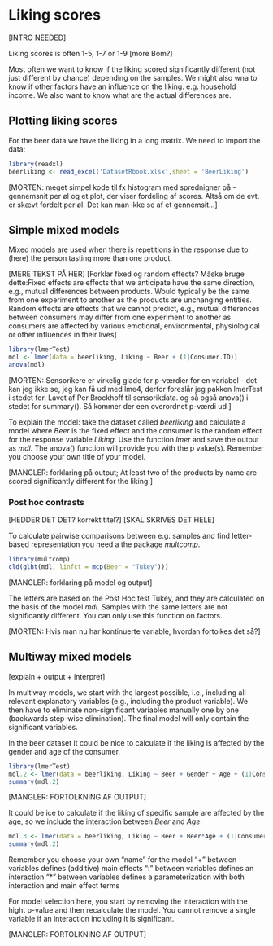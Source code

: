 
# Liking scores

[INTRO NEEDED]

Liking scores is often 1-5, 1-7 or 1-9 [more Bom?]

Most often we want to know if the liking scored significantly different (not just different by chance) depending on the samples. We might also wna to know if other factors have an influence on the liking. e.g. household income. We also want to know what are the actual differences are. 


## Plotting liking scores

For the beer data we have the liking in a long matrix. We need to import the data: 

```{r}
library(readxl)
beerliking <- read_excel('DatasetRbook.xlsx',sheet = 'BeerLiking')
```


[MORTEN: meget simpel kode til fx histogram med sprednigner på - gennemsnit per øl og et plot, der viser fordeling af scores. Altså om de evt. er skævt fordelt per øl. Det kan man ikke se af et gennemsit...]



## Simple mixed models

Mixed models are used when there is repetitions in the response due to (here) the person tasting more than one product.

[MERE TEKST PÅ HER]
[Forklar fixed og random effects? Måske bruge dette:Fixed effects are effects that we anticipate have the same direction, e.g., mutual differences between products. Would typically be the same from one experiment to another as the products are unchanging entities. Random effects are effects that we cannot predict, e.g., mutual differences between consumers may differ from one experiment to another as consumers are affected by various emotional, environmental, physiological or other influences in their lives]

```{r}
library(lmerTest)
mdl <- lmer(data = beerliking, Liking ~ Beer + (1|Consumer.ID)) 
anova(mdl)
```

[MORTEN: Sensorikere er virkelig glade for p-værdier for en variabel - det kan jeg ikke se, jeg kan få ud med lme4, derfor foreslår jeg  pakken lmerTest i stedet for. Lavet af Per Brockhoff til sensorikdata. og så også anova() i stedet for summary(). Så kommer der een overordnet p-værdi ud ]

To explain the model: take the dataset called _beerliking_ and calculate a model where _Beer_ is the fixed effect and the consumer is the random effect for the response variable _Liking_. Use the function _lmer_ and save the output as _mdl_. The anova() function will provide you with the p value(s). Remember you choose your own title of your model. 

[MANGLER: forklaring på output; At least two of the products by name are scored significantly different for the liking.]



### Post hoc contrasts

[HEDDER DET DET? korrekt titel?]
[SKAL SKRIVES DET HELE]

To calculate pairwise comparisons between e.g. samples and find letter-based representation you need a the package _multcomp_. 

```{r}
library(multcomp)
cld(glht(mdl, linfct = mcp(Beer = "Tukey")))
```

[MANGLER: forklaring på model og output]

The letters are based on the Post Hoc test Tukey, and they are calculated on the basis of the model _mdl_. Samples with the same letters are not significantly different. You can only use this function on factors. 

[MORTEN: Hvis man nu har kontinuerte variable, hvordan fortolkes det så?]



## Multiway mixed models

[explain + output + interpret]

In multiway models, we start with the largest possible, i.e., including all relevant explanatory variables (e.g., including the product variable). We then have to eliminate non-significant variables manually one by one (backwards step-wise elimination). The final model will only contain the significant variables.

In the beer dataset it could be nice to calculate if the liking is affected by the gender and age of the consumer. 

```{r}
library(lmerTest)
mdl.2 <- lmer(data = beerliking, Liking ~ Beer + Gender + Age + (1|Consumer.ID)) 
summary(mdl.2)
```

[MANGLER: FORTOLKNING AF  OUTPUT]


It could be  ice to calculate if the liking of specific sample are affected by the age, so we include the interaction between _Beer_ and _Age_:

```{r}
mdl.3 <- lmer(data = beerliking, Liking ~ Beer + Beer*Age + (1|Consumer.ID)) 
summary(mdl.2)
```

Remember you choose your own “name” for the model
“+” between variables defines (additive) main effects
“:”  between variables defines an interaction
“*” between variables defines a parameterization with both interaction and main effect terms

For model selection here, you start by removing the interaction with the hight p-value and then recalculate the model. You cannot remove a single variable if an interaction including it is significant. 

[MANGLER: FORTOLKNING AF  OUTPUT]
